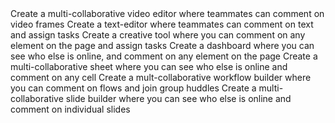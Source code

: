 <CardGroup cols={2}>
  <Card title="Video Editor" href="/examples/video-editor" icon="video"  color="#ea5a0c">
    Create a multi-collaborative video editor where teammates can comment on video frames
  </Card>
  <Card title="Docs" href="/examples/docs" icon="file-doc" color="#0285c7">
   Create a text-editor where teammates can comment on text and assign tasks
  </Card>
  <Card title="Creative Tool" href="/examples/creative-tool" icon="paintbrush-pencil" color="#16a34a">
  Create a creative tool where you can comment on any element on the page and assign tasks
  </Card>
  <Card title="Dashboard" href="/examples/dashboard" icon="chart-line" color="yellow">
    Create a dashboard where you can see who else is online, and comment on any element on the page
  </Card>
  <Card title="Sheets" href="/examples/sheets" icon="file-spreadsheet" color="red">
    Create a multi-collaborative sheet where you can see who else is online and comment on any cell
  </Card>
  <Card title="Workflow Builder" href="/examples/workflow-builder" icon="arrow-progress" color="teal">
    Create a mult-collaborative workflow builder where you can comment on flows and join group huddles
  </Card>
  <Card title="Slides" href="/examples/slides" icon="presentation-screen" color="purple">
    Create a multi-collaborative slide builder where you can see who else is online and comment on individual slides
  </Card>
  
</CardGroup>